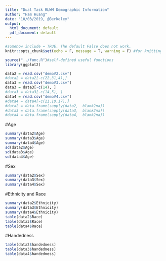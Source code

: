 ```yaml
---
title: "Dual Task RLWM Demographic Information"
author: "Ham Huang"
date: "10/03/2019, @Berkeley"
output:
  html_document: default
  pdf_document: default
---
```


```r
#somehow include = TRUE. The default False does not work.
knitr::opts_chunk$set(echo = F, message = T, warning = F) #for knitting the script. echo = F to not show code, warning = FALSE to show no warnings
```
```r
source("../func.R")#self-defined useful functions
library(ggplot2)

data2 = read.csv("demoV2.csv")
#data2 = data2[-c(22,31,4),]
data3 = read.csv("demoV3.csv")
data3 = data3[-c(14), ]
#data3 = data3[-c(14,5), ]
data4 = read.csv("demoV4.csv")
#data4 = data4[-c(21,10,17),]
#data2 = data.frame(sapply(data2,  blank2na))
#data3 = data.frame(sapply(data3,  blank2na))
#data4 = data.frame(sapply(data4,  blank2na))
```
#Age
```r
summary(data2$Age)
summary(data3$Age)
summary(data4$Age)
sd(data2$Age)
sd(data3$Age)
sd(data4$Age)
```
#Sex
```r
summary(data2$Sex)
summary(data3$Sex)
summary(data4$Sex)
```
#Ethnicity and Race
```r
summary(data2$Ethnicity)
summary(data3$Ethnicity)
summary(data4$Ethnicity)
table(data2$Race)
table(data3$Race)
table(data4$Race)
```
#Handedness
```r
table(data2$handedness)
table(data3$handedness)
table(data4$handedness)
```